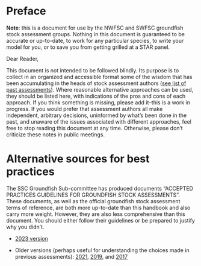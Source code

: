 # Preface {.unnumbered}

**Note**: this is a document for use by the NWFSC and SWFSC groundfish stock assessment groups. Nothing in this document is guaranteed to be accurate or up-to-date, to work for any particular species, to write your model for you, or to save you from getting grilled at a STAR panel.\

Dear Reader,

This document is not intended to be followed blindly. Its purpose is to collect in an organized and accessible format some of the wisdom that has been accumulating in the heads of stock assessment authors ([see list of past assessments](https://docs.google.com/spreadsheets/d/18VIsx7qAZ6p80KSrxd1B-68KdGgZBu8QJPAkXVYrClE/edit#gid=1445731925)). Where reasonable alternative approaches can be used, they should be listed here, with indications of the pros and cons of each approach. If you think something is missing, please add it--this is a work in progress. If you would prefer that assessment authors all make independent, arbitrary decisions, uninformed by what's been done in the past, and unaware of the issues associated with different approaches, feel free to stop reading this document at any time. Otherwise, please don't criticize these notes in public meetings.

# Alternative sources for best practices

The SSC Groundfish Sub-committee has produced documents "ACCEPTED PRACTICES GUIDELINES FOR GROUNDFISH STOCK ASSESSMENTS". These documents, as well as the official groundfish stock assessment terms of reference, are both more up-to-date than this handbook and also carry more weight. However, they are also less comprehensive than this document. You should either follow their guidelines or be prepared to justify why you didn't.

-   [2023 version](https://www.pcouncil.org/documents/2023/12/accepted-practice-attachment-for-ssc-gfsc-january-17-18-2023.pdf/)

-   Older versions (perhaps useful for understanding the choices made in previous assessments): [2021](https://www.pcouncil.org/documents/2021/02/accepted-practices-and-guidelines-for-groundfish-stock-assessments-february-2021.pdf/), 
[2019](https://www.pcouncil.org/documents/2019/04/accepted-practices-and-guidelines-for-groundfish-stock-assessments-april-2019.pdf/), 
and [2017](https://www.pcouncil.org/documents/2017/04/accepted-practices-and-guidelines-for-groundfish-stock-assessments-revised-20-april-2017.pdf/)
